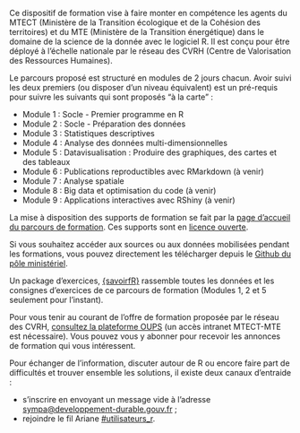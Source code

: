 Ce dispositif de formation vise à faire monter en compétence les agents du MTECT (Ministère de la Transition écologique et de la Cohésion des territoires) et du MTE (Ministère de la Transition énergétique) dans le domaine de la science de la donnée avec le logiciel R. Il est conçu pour être déployé à l'échelle nationale par le réseau des CVRH (Centre de Valorisation des Ressources Humaines).

Le parcours proposé est structuré en modules de 2 jours chacun. Avoir suivi les deux premiers (ou disposer d'un niveau équivalent) est un pré-requis pour suivre les suivants qui sont proposés "à la carte" :

-   Module 1 : Socle - Premier programme en R
-   Module 2 : Socle - Préparation des données
-   Module 3 : Statistiques descriptives
-   Module 4 : Analyse des données multi-dimensionnelles
-   Module 5 : Datavisualisation : Produire des graphiques, des cartes et des tableaux
-   Module 6 : Publications reproductibles avec RMarkdown (à venir)
-   Module 7 : Analyse spatiale
-   Module 8 : Big data et optimisation du code (à venir)
-   Module 9 : Applications interactives avec RShiny (à venir)

La mise à disposition des supports de formation se fait par la [page d'accueil du parcours de formation](https://mtes-mct.github.io/parcours-r/). Ces supports sont en [licence ouverte](https://www.etalab.gouv.fr/wp-content/uploads/2017/04/ETALAB-Licence-Ouverte-v2.0.pdf).

Si vous souhaitez accéder aux sources ou aux données mobilisées pendant les formations, vous pouvez directement les télécharger depuis le [Github du pôle ministériel](https://github.com/MTES-MCT?q=parcours_r&type=&language=).

Un package d'exercices, [{savoirfR}](https://github.com/MTES-MCT/savoirfR) rassemble toutes les données et les consignes d'exercices de ce parcours de formation (Modules 1, 2 et 5 seulement pour l'instant).

Pour vous tenir au courant de l'offre de formation proposée par le réseau des CVRH, [consultez la plateforme OUPS](http://oups-cmvrh.e2.rie.gouv.fr/) (un accès intranet MTECT-MTE est nécessaire). Vous pouvez vous y abonner pour recevoir les annonces de formation qui vous intéressent.

Pour échanger de l'information, discuter autour de R ou encore faire part de difficultés et trouver ensemble les solutions, il existe deux canaux d'entraide :   

- s'inscrire en envoyant un message vide à l'adresse [sympa\@developpement-durable.gouv.fr](mailto:sympa@developpement-durable.gouv.fr?Subject=subscribe%20labo.communaute-r) ;  
- rejoindre le fil Ariane [#utilisateurs_r](https://ariane.din.developpement-durable.gouv.fr/channel/utilisateurs_r).  